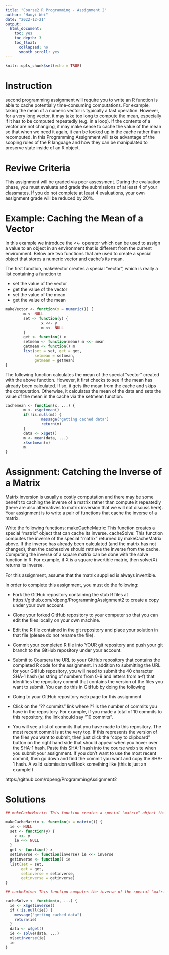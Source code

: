 ```yaml
---
title: "Course2 R Programming - Assignment 2"
author: "Haoyi Wei"
date: "2022-12-21"
output:
  html_document:
    toc: yes
    toc_depth: 3
    toc_float:
      collapsed: no
      smooth_scroll: yes
---
```


```r
knitr::opts_chunk$set(echo = TRUE)
```

# Instruction

second programming assignment will require you to write an R function is able to cache potentially time-consuming computations. For example, taking the mean of a numeric vector is typically a fast operation. However, for a very long vector, it may take too long to compute the mean, especially if it has to be computed repeatedly (e.g. in a loop). If the contents of a vector are not changing, it may make sense to cache the value of the mean so that when we need it again, it can be looked up in the cache rather than recomputed. In this Programming Assignment will take advantage of the scoping rules of the R language and how they can be manipulated to preserve state inside of an R object.

# Reviwe Criteria

This assignment will be graded via peer assessment. During the evaluation phase, you must evaluate and grade the submissions of at least 4 of your classmates. If you do not complete at least 4 evaluations, your own assignment grade will be reduced by 20%.

# Example: Caching the Mean of a Vector

In this example we introduce the <<- operator which can be used to assign a value to an object in an environment that is different from the current environment. Below are two functions that are used to create a special object that stores a numeric vector and cache's its mean.

The first function, makeVector creates a special "vector", which is really a list containing a function to

+ set the value of the vector
+ get the value of the vector
+ set the value of the mean
+ get the value of the mean

```r
makeVector <- function(x = numeric()) {
        m <- NULL
        set <- function(y) {
                x <<- y
                m <<- NULL
        }
        get <- function() x
        setmean <- function(mean) m <<- mean
        getmean <- function() m
        list(set = set, get = get,
             setmean = setmean,
             getmean = getmean)
}
```

The following function calculates the mean of the special "vector" created with the above function. However, it first checks to see if the mean has already been calculated. If so, it gets the mean from the cache and skips the computation. Otherwise, it calculates the mean of the data and sets the value of the mean in the cache via the setmean function.

```r
cachemean <- function(x, ...) {
        m <- x$getmean()
        if(!is.null(m)) {
                message("getting cached data")
                return(m)
        }
        data <- x$get()
        m <- mean(data, ...)
        x$setmean(m)
        m
}
```

# Assignment: Catching the Inverse of a Matrix

Matrix inversion is usually a costly computation and there may be some benefit to caching the inverse of a matrix rather than compute it repeatedly (there are also alternatives to matrix inversion that we will not discuss here). Your assignment is to write a pair of functions that cache the inverse of a matrix.

Write the following functions:
makeCacheMatrix: This function creates a special "matrix" object that can cache its inverse.
cacheSolve: This function computes the inverse of the special "matrix" returned by makeCacheMatrix above. If the inverse has already been calculated (and the matrix has not changed), then the cachesolve should retrieve the inverse from the cache.
Computing the inverse of a square matrix can be done with the solve function in R. For example, if X is a square invertible matrix, then solve(X) returns its inverse.

For this assignment, assume that the matrix supplied is always invertible.

In order to complete this assignment, you must do the following:

+ Fork the GitHub repository containing the stub R files at https://github.com/rdpeng/ProgrammingAssignment2 to create a copy under your own account.
+ Clone your forked GitHub repository to your computer so that you can edit the files locally on your own machine.
+ Edit the R file contained in the git repository and place your solution in that file (please do not rename the file).
+ Commit your completed R file into YOUR git repository and push your git branch to the GitHub repository under your account.
+ Submit to Coursera the URL to your GitHub repository that contains the completed R code for the assignment.
In addition to submitting the URL for your GitHub repository, you will need to submit the 40 character SHA-1 hash (as string of numbers from 0-9 and letters from a-f) that identifies the repository commit that contains the version of the files you want to submit. You can do this in GitHub by doing the following

+ Going to your GitHub repository web page for this assignment
+ Click on the “?? commits” link where ?? is the number of commits you have in the repository. For example, if you made a total of 10 commits to this repository, the link should say “10 commits”.
+ You will see a list of commits that you have made to this repository. The most recent commit is at the very top. If this represents the version of the files you want to submit, then just click the “copy to clipboard” button on the right hand side that should appear when you hover over the SHA-1 hash. Paste this SHA-1 hash into the course web site when you submit your assignment. If you don't want to use the most recent commit, then go down and find the commit you want and copy the SHA-1 hash.
A valid submission will look something like (this is just an example!)

https://github.com/rdpeng/ProgrammingAssignment2


# Solutions

```r
## makeCacheMatrix: This function creates a special "matrix" object that can cache its inverse.

makeCacheMatrix <- function(x = matrix()) {
  ie <- NULL
  set <- function(y) {
    x <<- y
    ie <<- NULL
  }
  get <- function() x
  setinverse <- function(inverse) ie <<- inverse
  getinverse <- function() ie
  list(set = set,
       get = get,
       setinverse = setinverse,
       getinverse = getinverse)
}

## cacheSolve: This function computes the inverse of the special "matrix" returned by makeCacheMatrix above. If the inverse has already been calculated (and the matrix has not changed), then the cachesolve should retrieve the inverse from the cache.

cacheSolve <- function(x, ...) {
  ie <- x$getinverse()
  if (!is.null(ie)) {
    message("getting cached data")
    return(ie)
  }
  data <- x$get()
  ie <- solve(data, ...)
  x$setinverse(ie)
  ie
}

```

